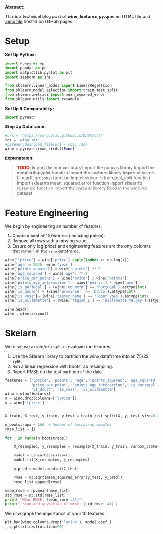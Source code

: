 **Abstract:**

This is a technical blog post of **wine_features_py.qmd** an HTML file *and* [.qmd file](src/wine_features_py.qmd) hosted on GitHub pages.

# Setup

**Set Up Python:**
```python
import numpy as np
import pandas as pd
import matplotlib.pyplot as plt
import seaborn as sns

from sklearn.linear_model import LinearRegression
from sklearn.model_selection import train_test_split
from sklearn.metrics import mean_squared_error
from sklearn.utils import resample
```

**Set Up R Compatability:**
```python
import pyreadr
```

**Step Up Dataframe:**
```python
#url = 'https://cd-public.github.io/D505/dat/'
rds = 'wine.rds'
#pyreadr.download_file(url + rds, rds) 
wine = pyreadr.read_r(rds)[None]      
```

**Explanataion:**

> <span style="color:red;font-weight:bold">TODO</span>: 
>Import the numpy library
>Import the pandas library
>Import the matplotlib.pyplot function
>Import the seaborn library
>Import sklearn's LinearRegression function
>Import sklearn's train_test_split function
>Import sklearn's mean_squared_error function
>Import sklearn's resample function
>Import the pyreadr library
>Read in the wine.rds dataset

# Feature Engineering

We begin by engineering an number of features.

1. Create a total of 10 features (including points). 
2. Remove all rows with a missing value. 
3. Ensure only log(price) and engineering features are the only columns that remain in the `wino` dataframe.

```python
wine['lprice'] = wine['price'].apply(lambda x: np.log(x))
wine['age']= 2025- wine['year']
wine['points_squared'] = wine['points'] ** 2
wine['age_squared'] = wine['age'] ** 2
wine['price_per_point'] = wine['price'] / wine['points']
wine['points_age_interaction'] = wine['points'] * wine['age']
wine['is_portugal'] = (wine['country'] == 'Portugal').astype(int)
wine['is_douro'] = (wine['province'] == 'Douro').astype(int)
wine["is_voss"]= (wine['taster_name'] == 'Roger Voss').astype(int)
wine['is_willamette'] = (wine['region_1'] == 'Willamette Valley').astype(int)

wine.head()
wino = wine.dropna()

```

# Skelarn

We now use a train/test split to evaluate the features.

1. Use the Sklearn library to partition the wino dataframe into an 75/25 split. 
2. Run a linear regression with bootstrap resampling. 
3. Report RMSE on the test partition of the data.

```python
features = ['lprice', 'points', 'age', 'points_squared', 'age_squared',
            'price_per_point', 'points_age_interaction', 'is_portugal',
            'is_douro', 'is_voss', 'is_willamette']
wino = wino[features]
X = wino.drop(columns=['lprice'])
y = wino['lprice']


X_train, X_test, y_train, y_test = train_test_split(X, y, test_size=0.25, random_state=42)

```
```python
n_bootstraps = 100  # Number of bootstrap samples
rmse_list = []

for _ in range(n_bootstraps):

    X_resampled, y_resampled = resample(X_train, y_train, random_state=_)

    model = LinearRegression()
    model.fit(X_resampled, y_resampled)

    y_pred = model.predict(X_test)

    rmse = np.sqrt(mean_squared_error(y_test, y_pred))
    rmse_list.append(rmse)

mean_rmse = np.mean(rmse_list)
std_rmse = np.std(rmse_list)
print(f"Mean RMSE: {mean_rmse:.4f}")
print(f"Standard Deviation of RMSE: {std_rmse:.4f}")
```

We now graph the importance of your 10 features.

```python
plt.bar(wino.columns.drop('lprice'), model.coef_)
_ = plt.xticks(rotation=90)
```
